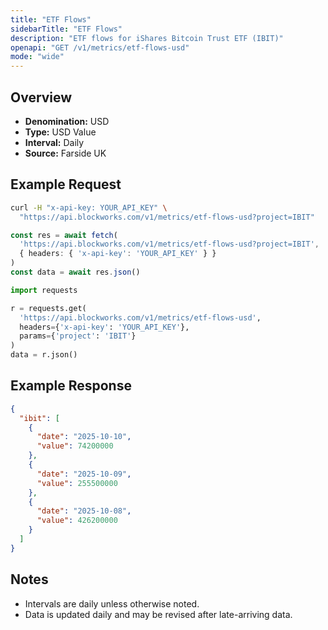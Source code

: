 ```yaml
---
title: "ETF Flows"
sidebarTitle: "ETF Flows"
description: "ETF flows for iShares Bitcoin Trust ETF (IBIT)"
openapi: "GET /v1/metrics/etf-flows-usd"
mode: "wide"
---
```


## Overview

- **Denomination:** USD
- **Type:** USD Value
- **Interval:** Daily
- **Source:** Farside UK

## Example Request

<CodeGroup>

```bash cURL
curl -H "x-api-key: YOUR_API_KEY" \
  "https://api.blockworks.com/v1/metrics/etf-flows-usd?project=IBIT"
```

```typescript TypeScript
const res = await fetch(
  'https://api.blockworks.com/v1/metrics/etf-flows-usd?project=IBIT',
  { headers: { 'x-api-key': 'YOUR_API_KEY' } }
)
const data = await res.json()
```

```python Python
import requests

r = requests.get(
  'https://api.blockworks.com/v1/metrics/etf-flows-usd',
  headers={'x-api-key': 'YOUR_API_KEY'},
  params={'project': 'IBIT'}
)
data = r.json()
```

</CodeGroup>

## Example Response

```json
{
  "ibit": [
    {
      "date": "2025-10-10",
      "value": 74200000
    },
    {
      "date": "2025-10-09",
      "value": 255500000
    },
    {
      "date": "2025-10-08",
      "value": 426200000
    }
  ]
}
```

## Notes
- Intervals are daily unless otherwise noted.
- Data is updated daily and may be revised after late-arriving data.